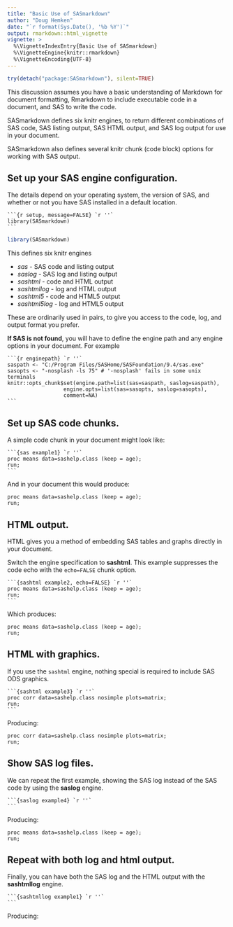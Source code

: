 ```yaml
---
title: "Basic Use of SASmarkdown"
author: "Doug Hemken"
date: "`r format(Sys.Date(), '%b %Y')`"
output: rmarkdown::html_vignette
vignette: >
  %\VignetteIndexEntry{Basic Use of SASmarkdown}
  %\VignetteEngine{knitr::rmarkdown}
  %\VignetteEncoding{UTF-8}
---
```


```r
try(detach("package:SASmarkdown"), silent=TRUE)
```

This discussion assumes you have a basic understanding
of Markdown for document formatting, Rmarkdown to include executable
code in a document, and SAS to write the code.

SASmarkdown defines six knitr engines, to return different
combinations of SAS code, SAS listing output, SAS
HTML output, and SAS log output for use in your document.

SASmarkdown also defines several knitr chunk (code block) options
for working with SAS output.

## Set up your SAS engine configuration.
The details depend on your operating system, the version of SAS, and
whether or not you have SAS installed in a default location.

    ```{r setup, message=FALSE} `r ''`
    library(SASmarkdown)
    ```

```r
library(SASmarkdown)
```

This defines six knitr engines

- *sas* - SAS code and listing output
- *saslog* - SAS log and listing output
- *sashtml* - code and HTML output
- *sashtmllog* - log and HTML output
- *sashtml5* - code and HTML5 output
- *sashtml5log* - log and HTML5 output

These are ordinarily used in pairs, to give you access to
the code, log, and output format you prefer.

**If SAS is not found**, you will have to define the engine path
and any engine options in your document.  For example

    ```{r enginepath} `r ''`
    saspath <- "C:/Program Files/SASHome/SASFoundation/9.4/sas.exe"
    sasopts <- "-nosplash -ls 75" # '-nosplash' fails in some unix terminals
    knitr::opts_chunk$set(engine.path=list(sas=saspath, saslog=saspath),
                      engine.opts=list(sas=sasopts, saslog=sasopts), 
                      comment=NA)
    ```
## Set up SAS code chunks.
A simple code chunk in your document might look like:

    ```{sas example1} `r ''`
    proc means data=sashelp.class (keep = age);
    run;
    ```

And in your document this would produce:
```sas
proc means data=sashelp.class (keep = age);
run;
```

## HTML output.
HTML gives you a method of embedding SAS tables and graphs
directly in your document.

Switch the engine specification to **sashtml**.  This example 
suppresses the code echo with the `echo=FALSE` chunk option.

    ```{sashtml example2, echo=FALSE} `r ''`
    proc means data=sashelp.class (keep = age);
    run;
    ```

Which produces:
```sashtml
proc means data=sashelp.class (keep = age);
run;
```

## HTML with graphics.
If you use the `sashtml` engine, nothing special is required to
include SAS ODS graphics.

    ```{sashtml example3} `r ''`
    proc corr data=sashelp.class nosimple plots=matrix;
    run;
    ```

Producing:
```sashtml
proc corr data=sashelp.class nosimple plots=matrix;
run;
```

## Show SAS log files.
We can repeat the first example, showing the SAS log instead of
the SAS code by using the **saslog** engine.

    ```{saslog example4} `r ''`
    ```

Producing:
```saslog
proc means data=sashelp.class (keep = age);
run;
```

## Repeat with both log and html output.
Finally, you can have both the SAS log and the HTML output with
the **sashtmllog** engine.

    ```{sashtmllog example1} `r ''`
    ```

Producing:
```sashtmllog
```
